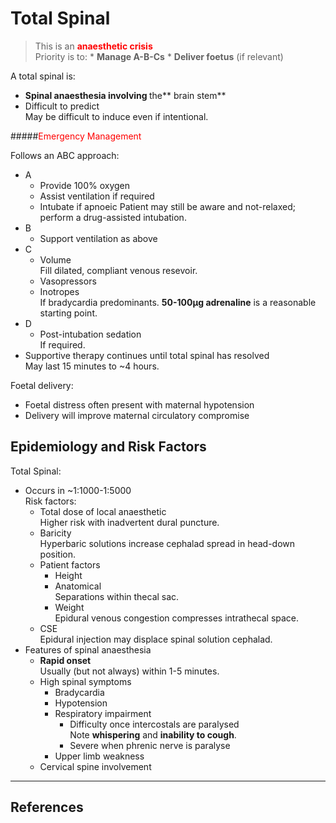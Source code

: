 # Total Spinal


> This is an <span style="color:red">**anaesthetic crisis**</span>  
> Priority is to:
>* **Manage A-B-Cs**
>* **Deliver foetus** (if relevant)

A total spinal is:

* **Spinal anaesthesia involving **the** brain stem**
* Difficult to predict  
May be difficult to induce even if intentional.


#####<span style="color:red">Emergency Management</span>

Follows an ABC approach:

* A
	* Provide 100% oxygen
	* Assist ventilation if required
	* Intubate if apnoeic 
	Patient may still be aware and not-relaxed; perform a drug-assisted intubation.
* B
	* Support ventilation as above
* C
	* Volume  
	Fill dilated, compliant venous resevoir.
	* Vasopressors  
	* Inotropes  
	If bradycardia predominants. **50-100µg adrenaline** is a reasonable starting point.
* D
	* Post-intubation sedation  
	If required.
* Supportive therapy continues until total spinal has resolved  
May last 15 minutes to ~4 hours.


Foetal delivery:

* Foetal distress often present with maternal hypotension
* Delivery will improve maternal circulatory compromise


## Epidemiology and Risk Factors

Total Spinal:

* Occurs in ~1:1000-1:5000  
Risk factors:
	* Total dose of local anaesthetic  
	Higher risk with inadvertent dural puncture.
	* Baricity  
	Hyperbaric solutions increase cephalad spread in head-down position.
	* Patient factors
		* Height
		* Anatomical  
		Separations within thecal sac.
		* Weight  
		Epidural venous congestion compresses intrathecal space.
	* CSE  
	Epidural injection may displace spinal solution cephalad.
* Features of spinal anaesthesia
	* **Rapid onset**  
	Usually (but not always) within 1-5 minutes.
	* High spinal symptoms
		* Bradycardia
		* Hypotension
		* Respiratory impairment
			* Difficulty once intercostals are paralysed  
			Note **whispering** and **inability to cough**.
			* Severe when phrenic nerve is paralyse  
		* Upper limb weakness
	* Cervical spine involvement


---

## References



